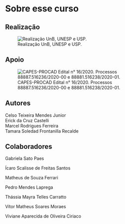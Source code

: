 # Sobre esse curso {.unnumbered}

## Realização

![Realização UnB, UNESP e USP.](realizacai.png){fig-align="center"}

## Apoio

![CAPES-PROCAD Edital n° 16/2020. Processos 88887.516236/2020-00 e 88881.516238/2020-01.](logo-aplicacao-horizontal-fundo-claro.jpg){fig-align="center"}

## Autores

Celso Teixeira Mendes Junior\
Erick da Cruz Castelli\
Marcel Rodrigues Ferreira\
Tamara Soledad Frontanilla Recalde

## Colaboradores

Gabriela Sato Paes

Ícaro Scalisse de Freitas Santos

Matheus de Souza Ferrari

Pedro Mendes Laprega

Thássia Mayra Telles Carratto

Vítor Matheus Soares Moraes

Viviane Aparecida de Oliveira Ciriaco
